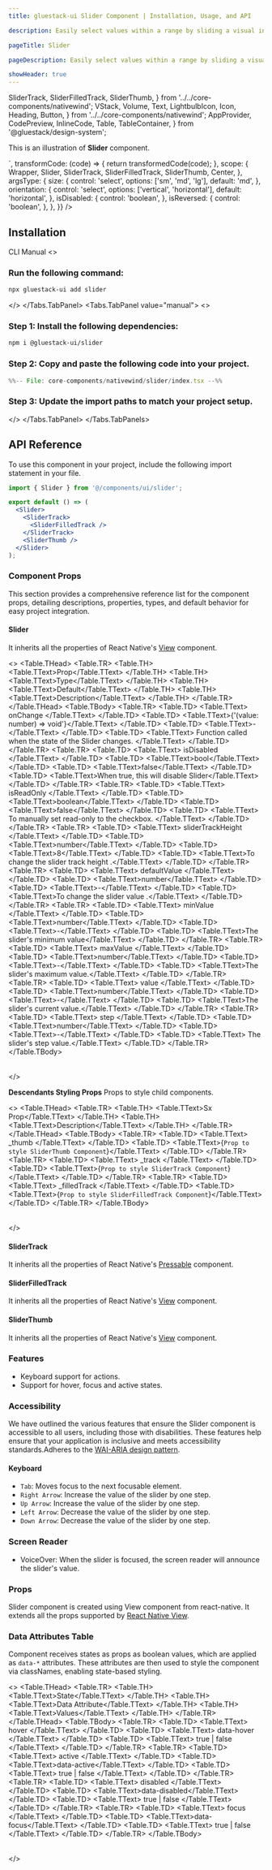 ```yaml
---
title: gluestack-ui Slider Component | Installation, Usage, and API

description: Easily select values within a range by sliding a visual indicator along a track.

pageTitle: Slider

pageDescription: Easily select values within a range by sliding a visual indicator along a track.

showHeader: true
---
```



<Meta title="with-nativewind/Components/Forms/Slider" />

  SliderTrack,
  SliderFilledTrack,
  SliderThumb,
} from '../../core-components/nativewind';
  VStack,
  Volume,
  Text,
  LightbulbIcon,
  Icon,
  Heading,
  Button,
} from '../../core-components/nativewind';
  AppProvider,
  CodePreview,
  InlineCode,
  Table,
  TableContainer,
} from '@gluestack/design-system';

This is an illustration of **Slider** component.

<Wrapper>
  <CodePreview
    showComponentRenderer={true}
    showArgsController={true}
    metaData={{
      code: `
      <Center className="w-[300px] h-[100px]">
          <Slider  defaultValue={30} {...props}  >
            <SliderTrack>
              <SliderFilledTrack />
            </SliderTrack>
            <SliderThumb />
          </Slider>
      </Center>
      `,
      transformCode: (code) => {
        return transformedCode(code);
      },
      scope: {
        Wrapper,
        Slider,
        SliderTrack,
        SliderFilledTrack,
        SliderThumb,
        Center,
      },
      argsType: {
        size: {
          control: 'select',
          options: ['sm', 'md', 'lg'],
          default: 'md',
        },
        orientation: {
          control: 'select',
          options: ['vertical', 'horizontal'],
          default: 'horizontal',
        },
        isDisabled: {
          control: 'boolean',
        },
        isReversed: {
          control: 'boolean',
        },
      },
    }}
  />
</Wrapper>

<br />

## Installation

<Tabs value="cli" type="section">
  <Tabs.TabList>
      <Tabs.Tab value="cli">
        <Tabs.TabTitle>CLI</Tabs.TabTitle>
      </Tabs.Tab>
     <Tabs.Tab value="manual">
        <Tabs.TabTitle>Manual</Tabs.TabTitle>
     </Tabs.Tab>
  </Tabs.TabList>
  <Tabs.TabPanels>
    <Tabs.TabPanel value="cli">
<>

### Run the following command:
  ```bash
  npx gluestack-ui add slider
  ```
</>
    </Tabs.TabPanel>
    <Tabs.TabPanel value="manual"> 
<>

### Step 1: Install the following dependencies:
```bash
npm i @gluestack-ui/slider
```

### Step 2: Copy and paste the following code into your project.
<CollapsibleCode>

```jsx 
%%-- File: core-components/nativewind/slider/index.tsx --%% 
```
</CollapsibleCode>

### Step 3: Update the import paths to match your project setup.
</>
    </Tabs.TabPanel>
  </Tabs.TabPanels>
</Tabs>

## API Reference

To use this component in your project, include the following import statement in your file.

```jsx
import { Slider } from '@/components/ui/slider';
```

<AnatomyImage mobileUrl='https://i.imgur.com/k4vbMIM.png' webUrl='https://i.imgur.com/E1WZefI.png' classNameStyle='aspect-[513/343] md:aspect-[736/231]' />

```jsx
export default () => (
  <Slider>
    <SliderTrack>
      <SliderFilledTrack />
    </SliderTrack>
    <SliderThumb />
  </Slider>
);
```

### Component Props

This section provides a comprehensive reference list for the component props, detailing descriptions, properties, types, and default behavior for easy project integration.

#### Slider

It inherits all the properties of React Native's [View](https://reactnative.dev/docs/view) component.

<>
  <TableContainer>
    <Table>
      <Table.THead>
        <Table.TR>
          <Table.TH>
            <Table.TText>Prop</Table.TText>
          </Table.TH>
          <Table.TH>
            <Table.TText>Type</Table.TText>
          </Table.TH>
          <Table.TH>
            <Table.TText>Default</Table.TText>
          </Table.TH>
          <Table.TH>
            <Table.TText>Description</Table.TText>
          </Table.TH>
        </Table.TR>
      </Table.THead>
      <Table.TBody>
        <Table.TR>
          <Table.TD>
            <Table.TText>
              <InlineCode>onChange</InlineCode>
            </Table.TText>
          </Table.TD>
          <Table.TD>
            <Table.TText>{'(value: number) => void'}</Table.TText>
          </Table.TD>
          <Table.TD>
            <Table.TText>-</Table.TText>
          </Table.TD>
          <Table.TD>
            <Table.TText>
              Function called when the state of the Slider changes.
            </Table.TText>
          </Table.TD>
        </Table.TR>
        <Table.TR>
          <Table.TD>
            <Table.TText>
              <InlineCode>isDisabled</InlineCode>
            </Table.TText>
          </Table.TD>
          <Table.TD>
            <Table.TText>bool</Table.TText>
          </Table.TD>
          <Table.TD>
            <Table.TText>false</Table.TText>
          </Table.TD>
          <Table.TD>
            <Table.TText>When true, this will disable Slider</Table.TText>
          </Table.TD>
        </Table.TR>
        <Table.TR>
          <Table.TD>
            <Table.TText>
              <InlineCode>isReadOnly</InlineCode>
            </Table.TText>
          </Table.TD>
          <Table.TD>
            <Table.TText>boolean</Table.TText>
          </Table.TD>
          <Table.TD>
            <Table.TText>false</Table.TText>
          </Table.TD>
          <Table.TD>
            <Table.TText>
              To manually set read-only to the checkbox.
            </Table.TText>
          </Table.TD>
        </Table.TR>
        <Table.TR>
          <Table.TD>
            <Table.TText>
              <InlineCode>sliderTrackHeight</InlineCode>
            </Table.TText>
          </Table.TD>
          <Table.TD>
            <Table.TText>number</Table.TText>
          </Table.TD>
          <Table.TD>
            <Table.TText>8</Table.TText>
          </Table.TD>
          <Table.TD>
            <Table.TText>To change the slider track height .</Table.TText>
          </Table.TD>
        </Table.TR>
        <Table.TR>
          <Table.TD>
            <Table.TText>
              <InlineCode>defaultValue</InlineCode>
            </Table.TText>
          </Table.TD>
          <Table.TD>
            <Table.TText>number</Table.TText>
          </Table.TD>
          <Table.TD>
            <Table.TText>-</Table.TText>
          </Table.TD>
          <Table.TD>
            <Table.TText>To change the slider value .</Table.TText>
          </Table.TD>
        </Table.TR>
        <Table.TR>
          <Table.TD>
            <Table.TText>
              <InlineCode>minValue</InlineCode>
            </Table.TText>
          </Table.TD>
          <Table.TD>
            <Table.TText>number</Table.TText>
          </Table.TD>
          <Table.TD>
            <Table.TText>-</Table.TText>
          </Table.TD>
          <Table.TD>
            <Table.TText>The slider's minimum value</Table.TText>
          </Table.TD>
        </Table.TR>
        <Table.TR>
          <Table.TD>
            <Table.TText>
              <InlineCode>maxValue</InlineCode>
            </Table.TText>
          </Table.TD>
          <Table.TD>
            <Table.TText>number</Table.TText>
          </Table.TD>
          <Table.TD>
            <Table.TText>-</Table.TText>
          </Table.TD>
          <Table.TD>
            <Table.TText>The slider's maximum value.</Table.TText>
          </Table.TD>
        </Table.TR>
        <Table.TR>
          <Table.TD>
            <Table.TText>
              <InlineCode>value</InlineCode>
            </Table.TText>
          </Table.TD>
          <Table.TD>
            <Table.TText>number</Table.TText>
          </Table.TD>
          <Table.TD>
            <Table.TText>-</Table.TText>
          </Table.TD>
          <Table.TD>
            <Table.TText>The slider's current value.</Table.TText>
          </Table.TD>
        </Table.TR>
        <Table.TR>
          <Table.TD>
            <Table.TText>
              <InlineCode>step</InlineCode>
            </Table.TText>
          </Table.TD>
          <Table.TD>
            <Table.TText>number</Table.TText>
          </Table.TD>
          <Table.TD>
            <Table.TText>-</Table.TText>
          </Table.TD>
          <Table.TD>
            <Table.TText> The slider's step value.</Table.TText>
          </Table.TD>
        </Table.TR>
      </Table.TBody>
    </Table>
  </TableContainer>
</>

**Descendants Styling Props**
Props to style child components.

<>
  <TableContainer>
    <Table>
      <Table.THead>
        <Table.TR>
          <Table.TH>
            <Table.TText>Sx Prop</Table.TText>
          </Table.TH>
          <Table.TH>
            <Table.TText>Description</Table.TText>
          </Table.TH>
        </Table.TR>
      </Table.THead>
      <Table.TBody>
        <Table.TR>
          <Table.TD>
            <Table.TText>
              <InlineCode>_thumb</InlineCode>
            </Table.TText>
          </Table.TD>
          <Table.TD>
            <Table.TText>{`Prop to style SliderThumb Component`}</Table.TText>
          </Table.TD>
        </Table.TR>
        <Table.TR>
          <Table.TD>
            <Table.TText>
              <InlineCode>_track</InlineCode>
            </Table.TText>
          </Table.TD>
          <Table.TD>
            <Table.TText>{`Prop to style SliderTrack Component`}</Table.TText>
          </Table.TD>
        </Table.TR>
        <Table.TR>
          <Table.TD>
            <Table.TText>
              <InlineCode>_filledTrack</InlineCode>
            </Table.TText>
          </Table.TD>
          <Table.TD>
            <Table.TText>{`Prop to style SliderFilledTrack Component`}</Table.TText>
          </Table.TD>
        </Table.TR>
      </Table.TBody>
    </Table>
  </TableContainer>
</>

#### SliderTrack

It inherits all the properties of React Native's [Pressable](https://reactnative.dev/docs/Pressable) component.

#### SliderFilledTrack

It inherits all the properties of React Native's [View](https://reactnative.dev/docs/view) component.

#### SliderThumb

It inherits all the properties of React Native's [View](https://reactnative.dev/docs/view) component.

### Features

- Keyboard support for actions.
- Support for hover, focus and active states.

### Accessibility

We have outlined the various features that ensure the Slider component is accessible to all users, including those with disabilities. These features help ensure that your application is inclusive and meets accessibility standards.Adheres to the [WAI-ARIA design pattern](https://www.w3.org/WAI/ARIA/apg/patterns/slider/).

#### Keyboard

- `Tab`: Moves focus to the next focusable element.
- `Right Arrow`: Increase the value of the slider by one step.
- `Up Arrow`: Increase the value of the slider by one step.
- `Left Arrow`: Decrease the value of the slider by one step.
- `Down Arrow`: Decrease the value of the slider by one step.

### Screen Reader

- VoiceOver: When the slider is focused, the screen reader will announce the slider's value.

### Props

Slider component is created using View component from react-native. It extends all the props supported by [React Native View](https://reactnative.dev/docs/view#props).


### Data Attributes Table
Component receives states as props as boolean values, which are applied as ```data-*``` attributes. These attributes are then used to style the component via classNames, enabling state-based styling.

<>
  <TableContainer>
    <Table>
      <Table.THead>
        <Table.TR>
          <Table.TH>
            <Table.TText>State</Table.TText>
          </Table.TH>
          <Table.TH>
            <Table.TText>Data Attribute</Table.TText>
          </Table.TH>
          <Table.TH>
            <Table.TText>Values</Table.TText>
          </Table.TH>
        </Table.TR>
      </Table.THead>
      <Table.TBody>
        <Table.TR>
          <Table.TD>
            <Table.TText>
              <InlineCode>hover</InlineCode>
            </Table.TText>
          </Table.TD>
          <Table.TD>
            <Table.TText>
              data-hover
            </Table.TText>
          </Table.TD>
          <Table.TD>
            <Table.TText>
              <InlineCode>true | false</InlineCode>
            </Table.TText>
          </Table.TD>
        </Table.TR>
        <Table.TR>
          <Table.TD>
            <Table.TText>
              <InlineCode>active</InlineCode>
            </Table.TText>
          </Table.TD>
          <Table.TD>
            <Table.TText>data-active</Table.TText>
          </Table.TD>
          <Table.TD>
            <Table.TText>
              <InlineCode>true | false</InlineCode>
            </Table.TText>
          </Table.TD>
        </Table.TR>
         <Table.TR>
          <Table.TD>
            <Table.TText>
              <InlineCode>disabled</InlineCode>
            </Table.TText>
          </Table.TD>
          <Table.TD>
            <Table.TText>data-disabled</Table.TText>
          </Table.TD>
          <Table.TD>
            <Table.TText>
              <InlineCode>true | false</InlineCode>
            </Table.TText>
          </Table.TD>
        </Table.TR>
        <Table.TR>
          <Table.TD>
            <Table.TText>
              <InlineCode>focus</InlineCode>
            </Table.TText>
          </Table.TD>
          <Table.TD>
            <Table.TText>data-focus</Table.TText>
          </Table.TD>
          <Table.TD>
            <Table.TText>
              <InlineCode>true | false</InlineCode>
            </Table.TText>
          </Table.TD>
        </Table.TR>
      </Table.TBody>
    </Table>
  </TableContainer>
</>


